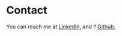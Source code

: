 
# Contact

You can reach me at <FaGithub /> <a target="_blank" href="https://linkedin.com/in/carrillo-jason">LinkedIn</a>, and <SiLinkedin />? <a target="_blank" href="https://github.com/Jason-Carrillo">Github.</a>
